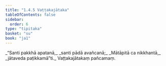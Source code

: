 ```yaml
---
title: "1.4.5 Vaṭṭakajātaka"
tableOfContents: false
sidebar:
  order: 6
type: "tipitaka"
basket: "su"
book: "ja1"
---
```



<DynamicBreadcrumb />

<Division number="35" book="ja1">

<Paragraph number="76" type="verses" book="ja1">
_“Santi pakkhā apatanā,_  
_santi pādā avañcanā;_  
_Mātāpitā ca nikkhantā,_  
_jātaveda paṭikkamā”ti._  


</Paragraph>
</Division>

<Paragraph number="77" type="center" book="ja1">
Vaṭṭakajātakaṃ pañcamaṃ.
</Paragraph>